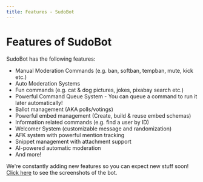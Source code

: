 ```yaml
---
title: Features - SudoBot
---
```


# Features of SudoBot

SudoBot has the following features:

-   Manual Moderation Commands (e.g. ban, softban, tempban, mute, kick etc.)
-   Auto Moderation Systems
-   Fun commands (e.g. cat & dog pictures, jokes, pixabay search etc.)
-   Powerful Command Queue System - You can queue a command to run it later automatically!
-   Ballot management (AKA polls/votings)
-   Powerful embed management (Create, build & reuse embed schemas)
-   Information related commands (e.g. find a user by ID)
-   Welcomer System (customizable message and randomization)
-   AFK system with powerful mention tracking
-   Snippet management with attachment support
-   AI-powered automatic moderation
-   And more!

We're constantly adding new features so you can expect new stuff soon!
[Click here](./screenshots) to see the screenshots of the bot.
